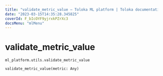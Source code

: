 ```yaml
---
title: "validate_metric_value — Toloka ML platform | Toloka documentation"
date: "2023-03-15T14:35:28.345825"
coverId: F_bIcOYF9yjrxkPZrXc3
docsMenu: "mlMenu"
---
```


# validate_metric_value

`ml_platform.utils.validate_metric_value`

```python
validate_metric_value(metric: Any)
```